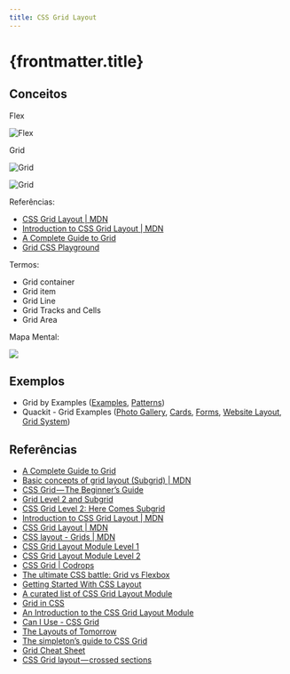 ```yaml
---
title: CSS Grid Layout
---
```


# {frontmatter.title}

## Conceitos

Flex

![Flex](https://www.w3.org/TR/css-grid-1/images/flex-layout.png)

Grid

![Grid](https://www.w3.org/TR/css-grid-1/images/grid-layout.png)

![Grid](https://www.w3.org/TR/css-grid-1/images/grid-lines.png)

Referências:

- [CSS Grid Layout \| MDN](https://developer.mozilla.org/en-US/docs/Web/CSS/CSS_Grid_Layout)
- [Introduction to CSS Grid Layout \| MDN](https://mozilladevelopers.github.io/playground/css-grid/)
- [A Complete Guide to Grid](https://css-tricks.com/snippets/css/complete-guide-grid/)
- [Grid CSS Playground](/lm/codes/css/grid-layout/grid-playground/index.html)

Termos:

- Grid container
- Grid item
- Grid Line
- Grid Tracks and Cells
- Grid Area


Mapa Mental:

![](/lm/imgs/css/grid-layout/mindmap-property.svg)

## Exemplos

- Grid by Examples ([Examples](https://gridbyexample.com/examples/), [Patterns](https://gridbyexample.com/patterns/))
- Quackit - Grid Examples ([Photo Gallery](https://www.quackit.com/css/grid/examples/css_grid_photo_gallery_examples.cfm), [Cards](https://www.quackit.com/css/grid/examples/css_grid_card_examples.cfm), [Forms](https://www.quackit.com/css/grid/examples/css_grid_form_examples.cfm), [Website Layout](https://www.quackit.com/css/grid/examples/css_grid_website_layout_examples.cfm), [Grid System](https://www.quackit.com/css/grid/examples/css_12_column_grid_examples.cfm))

## Referências

- [A Complete Guide to Grid](https://css-tricks.com/snippets/css/complete-guide-grid/)
- [Basic concepts of grid layout (Subgrid) \| MDN](https://developer.mozilla.org/en-US/docs/Web/CSS/CSS_Grid_Layout/Basic_Concepts_of_Grid_Layout#Subgrid)
- [CSS Grid — The Beginner’s Guide](https://medium.freecodecamp.org/css-grid-the-beginners-guide-45998e6f6b8)
- [Grid Level 2 and Subgrid](https://rachelandrew.co.uk/archives/2018/04/27/grid-level-2-and-subgrid/)
- [CSS Grid Level 2: Here Comes Subgrid](https://www.smashingmagazine.com/2018/07/css-grid-2/)
- [Introduction to CSS Grid Layout \| MDN](https://mozilladevelopers.github.io/playground/css-grid/)
- [CSS Grid Layout \| MDN](https://developer.mozilla.org/en-US/docs/Web/CSS/CSS_Grid_Layout)
- [CSS layout - Grids \| MDN](https://developer.mozilla.org/en-US/docs/Learn/CSS/CSS_layout/Grids)
- [CSS Grid Layout Module Level 1](https://www.w3.org/TR/css-grid-1/)
- [CSS Grid Layout Module Level 2](https://www.w3.org/TR/css-grid-2/)
- [CSS Grid \| Codrops](https://tympanus.net/codrops/css_reference/grid/)
- [The ultimate CSS battle: Grid vs Flexbox](https://hackernoon.com/the-ultimate-css-battle-grid-vs-flexbox-d40da0449faf)
- [Getting Started With CSS Layout](https://www.smashingmagazine.com/2018/05/guide-css-layout/)
- [A curated list of CSS Grid Layout Module](https://github.com/simoneas02/awesome-grid-layout)
- [Grid in CSS](https://cssreference.io/css-grid/)
- [An Introduction to the CSS Grid Layout Module](https://www.sitepoint.com/introduction-css-grid-layout-module/)
- [Can I Use - CSS Grid](https://caniuse.com/#feat=css-grid)
- [The Layouts of Tomorrow](https://mxb.at/blog/layouts-of-tomorrow/)
- [The simpleton’s guide to CSS Grid](https://blog.logrocket.com/the-simpletons-guide-to-css-grid-1767565b3cf7)
- [Grid Cheat Sheet](http://grid.malven.co)
- [CSS Grid layout — crossed sections](https://medium.com/deemaze-software/css-grid-layout-crossed-sections-fca9e956e725)
